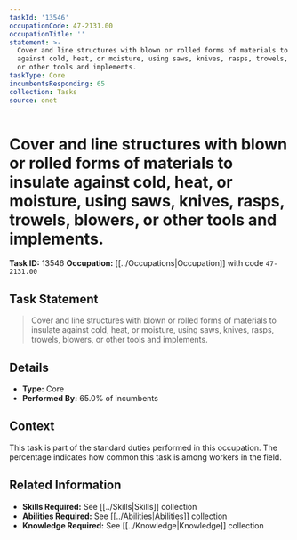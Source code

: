 ```yaml
---
taskId: '13546'
occupationCode: 47-2131.00
occupationTitle: ''
statement: >-
  Cover and line structures with blown or rolled forms of materials to insulate
  against cold, heat, or moisture, using saws, knives, rasps, trowels, blowers,
  or other tools and implements.
taskType: Core
incumbentsResponding: 65
collection: Tasks
source: onet
---
```

# Cover and line structures with blown or rolled forms of materials to insulate against cold, heat, or moisture, using saws, knives, rasps, trowels, blowers, or other tools and implements.

**Task ID:** 13546
**Occupation:** [[../Occupations|Occupation]] with code `47-2131.00`

## Task Statement

> Cover and line structures with blown or rolled forms of materials to insulate against cold, heat, or moisture, using saws, knives, rasps, trowels, blowers, or other tools and implements.

## Details

- **Type:** Core
- **Performed By:** 65.0% of incumbents

## Context

This task is part of the standard duties performed in this occupation. The percentage indicates how common this task is among workers in the field.

## Related Information

- **Skills Required:** See [[../Skills|Skills]] collection
- **Abilities Required:** See [[../Abilities|Abilities]] collection
- **Knowledge Required:** See [[../Knowledge|Knowledge]] collection

